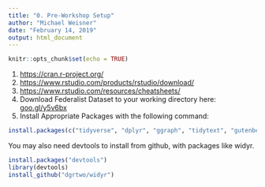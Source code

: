 ```yaml
---
title: "0. Pre-Workshop Setup"
author: "Michael Weisner"
date: "February 14, 2019"
output: html_document
---
```


```r
knitr::opts_chunk$set(echo = TRUE)
```


1. [https://cran.r-project.org/](Install R)
2. [https://www.rstudio.com/products/rstudio/download/](Download R Studio)
3. [https://www.rstudio.com/resources/cheatsheets/](Use R Cheatsheets)
4. Download Federalist Dataset to your working directory here: [goo.gl/y5v6bx](goo.gl/y5v6bx)
5. Install Appropriate Packages with the following command:

```r
install.packages(c("tidyverse", "dplyr", "ggraph", "tidytext", "gutenbergr", "janeaustenr", "tm", "wordcloud", "topicmodels", "text2vec", "ggplot2", "igraph", "quanteda", "rmarkdown", "rtweet"))
```


You may also need devtools to install from github, with packages like widyr.

```r
install.packages("devtools")
library(devtools)
install_github("dgrtwo/widyr")
```

















